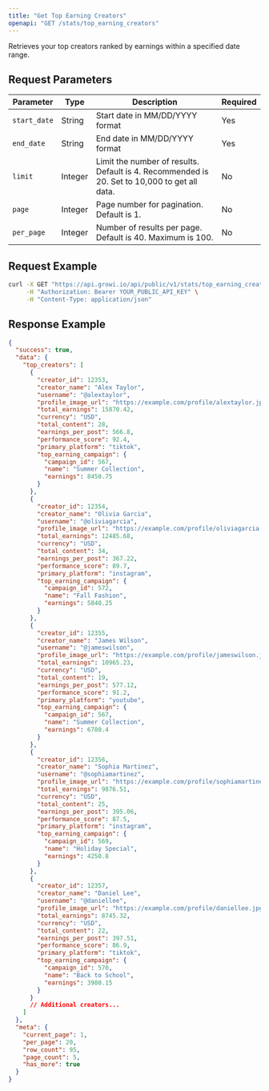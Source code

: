 ```yaml
---
title: "Get Top Earning Creators"
openapi: "GET /stats/top_earning_creators"
---
```


Retrieves your top creators ranked by earnings within a specified date range.

## Request Parameters

| Parameter    | Type    | Description                                                                                  | Required |
| ------------ | ------- | -------------------------------------------------------------------------------------------- | -------- |
| `start_date` | String  | Start date in MM/DD/YYYY format                                                              | Yes      |
| `end_date`   | String  | End date in MM/DD/YYYY format                                                                | Yes      |
| `limit`      | Integer | Limit the number of results. Default is 4. Recommended is 20. Set to 10,000 to get all data. | No       |
| `page`       | Integer | Page number for pagination. Default is 1.                                                    | No       |
| `per_page`   | Integer | Number of results per page. Default is 40. Maximum is 100.                                   | No       |

## Request Example

```bash
curl -X GET "https://api.growi.io/api/public/v1/stats/top_earning_creators?start_date=01/01/2023&end_date=01/31/2023&limit=5&page=1&per_page=20" \
     -H "Authorization: Bearer YOUR_PUBLIC_API_KEY" \
     -H "Content-Type: application/json"
```

## Response Example

```json
{
  "success": true,
  "data": {
    "top_creators": [
      {
        "creator_id": 12353,
        "creator_name": "Alex Taylor",
        "username": "@alextaylor",
        "profile_image_url": "https://example.com/profile/alextaylor.jpg",
        "total_earnings": 15870.42,
        "currency": "USD",
        "total_content": 28,
        "earnings_per_post": 566.8,
        "performance_score": 92.4,
        "primary_platform": "tiktok",
        "top_earning_campaign": {
          "campaign_id": 567,
          "name": "Summer Collection",
          "earnings": 8450.75
        }
      },
      {
        "creator_id": 12354,
        "creator_name": "Olivia Garcia",
        "username": "@oliviagarcia",
        "profile_image_url": "https://example.com/profile/oliviagarcia.jpg",
        "total_earnings": 12485.68,
        "currency": "USD",
        "total_content": 34,
        "earnings_per_post": 367.22,
        "performance_score": 89.7,
        "primary_platform": "instagram",
        "top_earning_campaign": {
          "campaign_id": 572,
          "name": "Fall Fashion",
          "earnings": 5840.25
        }
      },
      {
        "creator_id": 12355,
        "creator_name": "James Wilson",
        "username": "@jameswilson",
        "profile_image_url": "https://example.com/profile/jameswilson.jpg",
        "total_earnings": 10965.23,
        "currency": "USD",
        "total_content": 19,
        "earnings_per_post": 577.12,
        "performance_score": 91.2,
        "primary_platform": "youtube",
        "top_earning_campaign": {
          "campaign_id": 567,
          "name": "Summer Collection",
          "earnings": 6780.4
        }
      },
      {
        "creator_id": 12356,
        "creator_name": "Sophia Martinez",
        "username": "@sophiamartinez",
        "profile_image_url": "https://example.com/profile/sophiamartinez.jpg",
        "total_earnings": 9876.51,
        "currency": "USD",
        "total_content": 25,
        "earnings_per_post": 395.06,
        "performance_score": 87.5,
        "primary_platform": "instagram",
        "top_earning_campaign": {
          "campaign_id": 569,
          "name": "Holiday Special",
          "earnings": 4250.8
        }
      },
      {
        "creator_id": 12357,
        "creator_name": "Daniel Lee",
        "username": "@daniellee",
        "profile_image_url": "https://example.com/profile/daniellee.jpg",
        "total_earnings": 8745.32,
        "currency": "USD",
        "total_content": 22,
        "earnings_per_post": 397.51,
        "performance_score": 86.9,
        "primary_platform": "tiktok",
        "top_earning_campaign": {
          "campaign_id": 570,
          "name": "Back to School",
          "earnings": 3980.15
        }
      }
      // Additional creators...
    ]
  },
  "meta": {
    "current_page": 1,
    "per_page": 20,
    "row_count": 95,
    "page_count": 5,
    "has_more": true
  }
}
```
